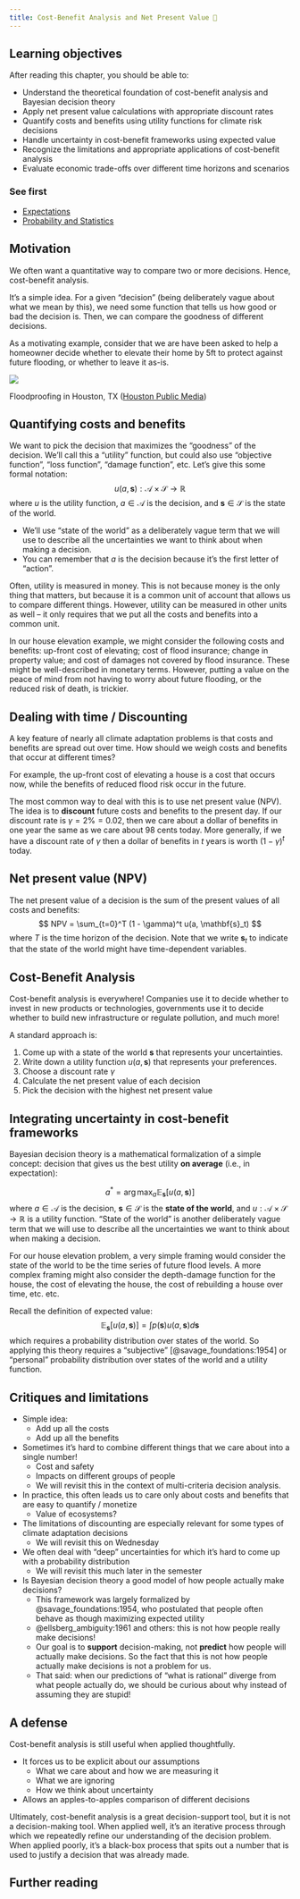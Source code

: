 ```yaml
---
title: Cost-Benefit Analysis and Net Present Value 🚧
---
```


## Learning objectives {.unnumbered}

After reading this chapter, you should be able to:

- Understand the theoretical foundation of cost-benefit analysis and Bayesian decision theory
- Apply net present value calculations with appropriate discount rates
- Quantify costs and benefits using utility functions for climate risk decisions
- Handle uncertainty in cost-benefit frameworks using expected value
- Recognize the limitations and appropriate applications of cost-benefit analysis
- Evaluate economic trade-offs over different time horizons and scenarios

### See first {.unnumbered}

- [Expectations](../fundamentals/probability-stats.qmd#expectations)
- [Probability and Statistics](../fundamentals/probability-stats.qmd)

## Motivation

We often want a quantitative way to compare two or more decisions.
Hence, cost-benefit analysis.

It's a simple idea.
For a given "decision" (being deliberately vague about what we mean by this), we need some function that tells us how good or bad the decision is.
Then, we can compare the goodness of different decisions.

::: {.callout-tip}
As a motivating example, consider that we are have been asked to help a homeowner decide whether to elevate their home by 5ft to protect against future flooding, or whether to leave it as-is.
:::

::: {#fig-floodproofing}
![](../_assets/img/lee-meyerland-elevation.jpg)

Floodproofing in Houston, TX ([Houston Public Media](https://www.houstonpublicmedia.org/articles/news/2017/10/06/240934/many-houstonians-seek-home-elevation-after-repetitive-flooding/))
:::

## Quantifying costs and benefits

We want to pick the decision that maximizes the "goodness" of the decision.
We'll call this a "utility" function, but could also use "objective function", "loss function", "damage function", etc.
Let's give this some formal notation:
$$
u(a, \mathbf{s}): \mathcal{A} \times \mathcal{S} \to \mathbb{R}
$$
where $u$ is the utility function, $a \in \mathcal{A}$ is the decision, and $\mathbf{s} \in \mathcal{S}$ is the state of the world.

- We'll use "state of the world" as a deliberately vague term that we will use to describe all the uncertainties we want to think about when making a decision.
- You can remember that $a$ is the decision because it's the first letter of "action".

Often, utility is measured in money.
This is not because money is the only thing that matters, but because it is a common unit of account that allows us to compare different things.
However, utility can be measured in other units as well -- it only requires that we put all the costs and benefits into a common unit.

::: {.callout-tip}
In our house elevation example, we might consider the following costs and benefits: up-front cost of elevating; cost of flood insurance; change in property value; and cost of damages not covered by flood insurance.
These might be well-described in monetary terms.
However, putting a value on the peace of mind from not having to worry about future flooding, or the reduced risk of death, is trickier.
:::

## Dealing with time / Discounting

A key feature of nearly all climate adaptation problems is that costs and benefits are spread out over time.
How should we weigh costs and benefits that occur at different times?

::: {.callout-tip}
For example, the up-front cost of elevating a house is a cost that occurs now, while the benefits of reduced flood risk occur in the future.
:::

The most common way to deal with this is to use net present value (NPV).
The idea is to **discount** future costs and benefits to the present day.
If our discount rate is $\gamma = 2\% = 0.02$, then we care about a dollar of benefits in one year the same as we care about 98 cents today.
More generally, if we have a discount rate of $\gamma$ then a dollar of benefits in $t$ years is worth $(1 - \gamma) ^ t$ today.

## Net present value (NPV)

The net present value of a decision is the sum of the present values of all costs and benefits:
$$
NPV = \sum_{t=0}^T (1 - \gamma)^t u(a, \mathbf{s}_t)
$$
where $T$ is the time horizon of the decision.
Note that we write $\mathbf{s}_t$ to indicate that the state of the world might have time-dependent variables.

## Cost-Benefit Analysis

Cost-benefit analysis is everywhere!
Companies use it to decide whether to invest in new products or technologies, governments use it to decide whether to build new infrastructure or regulate pollution, and much more!

A standard approach is:

1. Come up with a state of the world $\mathbf{s}$ that represents your uncertainties.
2. Write down a utility function $u(a, \mathbf{s})$ that represents your preferences.
3. Choose a discount rate $\gamma$
4. Calculate the net present value of each decision
5. Pick the decision with the highest net present value

## Integrating uncertainty in cost-benefit frameworks

Bayesian decision theory is a mathematical formalization of a simple concept: decision that gives us the best utility **on average** (i.e., in expectation):

$$
a^* = \arg \max_a \mathbb{E}_\mathbf{s} \left[ u(a, \mathbf{s}) \right]
$$
where $a \in \mathcal{A}$ is the decision, $\mathbf{s} \in \mathcal{S}$ is the **state of the world**, and $u: \mathcal{A} \times \mathcal{S} \to \mathbb{R}$ is a utility function.
"State of the world" is another deliberately vague term that we will use to describe all the uncertainties we want to think about when making a decision.

::: {.callout-tip}
For our house elevation problem, a very simple framing would consider the state of the world to be the time series of future flood levels.
A more complex framing might also consider the depth-damage function for the house, the cost of elevating the house, the cost of rebuilding a house over time, etc. etc.
:::

Recall the definition of expected value:
$$
\mathbb{E}_\mathbf{s} \left[ u(a, \mathbf{s}) \right] = \int p(\mathbf{s}) u(a, \mathbf{s}) d\mathbf{s}
$$
which requires a probability distribution over states of the world.
So applying this theory requires a "subjective" [@savage_foundations:1954] or "personal" probability distribution over states of the world and a utility function.

## Critiques and limitations

- Simple idea:
  - Add up all the costs
  - Add up all the benefits
- Sometimes it's hard to combine different things that we care about into a single number!
  - Cost and safety
  - Impacts on different groups of people
  - We will revisit this in the context of multi-criteria decision analysis.
- In practice, this often leads us to care only about costs and benefits that are easy to quantify / monetize
  - Value of ecosystems?
- The limitations of discounting are especially relevant for some types of climate adaptation decisions
  - We will revisit this on Wednesday
- We often deal with "deep" uncertainties for which it's hard to come up with a probability distribution
  - We will revisit this much later in the semester
- Is Bayesian decision theory a good model of how people actually make decisions?
  - This framework was largely formalized by @savage_foundations:1954, who postulated that people often behave as though maximizing expected utility
  - @ellsberg_ambiguity:1961 and others: this is not how people really make decisions!
  - Our goal is to **support** decision-making, not **predict** how people will actually make decisions. So the fact that this is not how people actually make decisions is not a problem for us.
  - That said: when our predictions of "what is rational" diverge from what people actually do, we should be curious about why instead of assuming they are stupid!

## A defense

Cost-benefit analysis is still useful when applied thoughtfully.

- It forces us to be explicit about our assumptions
  - What we care about and how we are measuring it
  - What we are ignoring
  - How we think about uncertainty
- Allows an apples-to-apples comparison of different decisions

Ultimately, cost-benefit analysis is a great decision-support tool, but it is not a decision-making tool.
When applied well, it's an iterative process through which we repeatedly refine our understanding of the decision problem.
When applied poorly, it's a black-box process that spits out a number that is used to justify a decision that was already made.

## Further reading {.unnumbered}